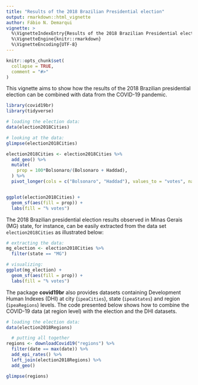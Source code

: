 ```yaml
---
title: "Results of the 2018 Brazilian Presidential election"
output: rmarkdown::html_vignette
author: Fábio N. Demarqui
vignette: >
  %\VignetteIndexEntry{Results of the 2018 Brazilian Presidential election}
  %\VignetteEngine{knitr::rmarkdown}
  %\VignetteEncoding{UTF-8}
---
```


```r
knitr::opts_chunk$set(
  collapse = TRUE,
  comment = "#>"
)
```

This vignette aims to show how the results of the 2018 Brazilian presidential election can be combined with data from the COVID-19 pandemic.

```r
library(covid19br)
library(tidyverse)

# loading the election data:
data(election2018Cities)

# looking at the data:
glimpse(election2018Cities)

election2018Cities <- election2018Cities %>%
  add_geo() %>%
  mutate(
    prop = 100*Bolsonaro/(Bolsonaro + Haddad),
  ) %>%
  pivot_longer(cols = c("Bolsonaro", "Haddad"), values_to = "votes", names_to = "candidate")


ggplot(election2018Cities) +
  geom_sf(aes(fill = prop)) +
  labs(fill = "% votes")

```

The 2018 Brazilian presidential election results observed in Minas Gerais (MG) state, for instance, can be easily extracted from the data set `election2018Cities` as illustrated below:

```r

# extracting the data:
mg_election <- election2018Cities %>%
  filter(state == "MG")

# visualizing:
ggplot(mg_election) +
  geom_sf(aes(fill = prop)) +
  labs(fill = "% votes")

```

The package __covid19br__ also provides datasets containing Development Human Indexes (DHI) at city (`ipeaCities`), state (`ipeaStates`) and region (`ipeaRegions`) levels. The code presented below shows how to combine the COVID-19 data (at region level) with the election and the DHI datasets.

<!-- Putting all together:  -->

```r

# loading the election data:
data(election2018Regions)

  # putting all together 
regions <- downloadCovid19("regions") %>%
  filter(date == max(date)) %>%
  add_epi_rates() %>%
  left_join(election2018Regions) %>%
  add_geo()

glimpse(regions)
```


<!-- ```{r} -->
<!-- # https://ourworldindata.org/covid-vaccinations -->
<!-- ``` -->

